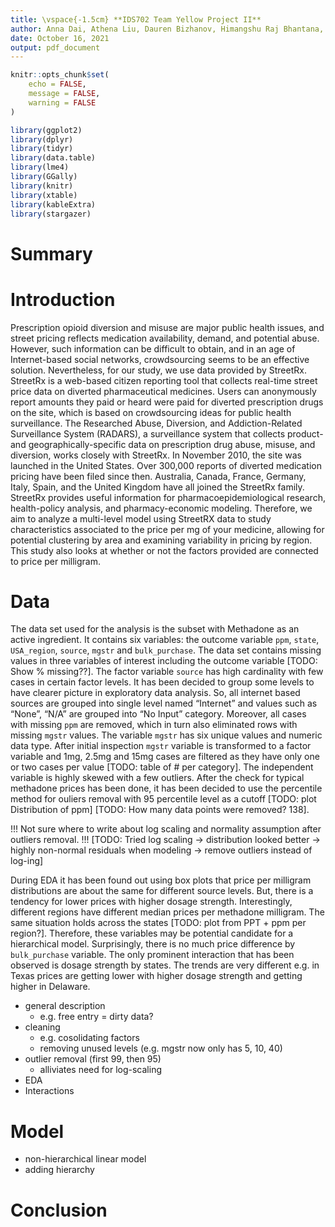 ```yaml
---
title: \vspace{-1.5cm} **IDS702 Team Yellow Project II**
author: Anna Dai, Athena Liu, Dauren Bizhanov, Himangshu Raj Bhantana, Moritz Wilksch
date: October 16, 2021
output: pdf_document
---
```


```r
knitr::opts_chunk$set(
	echo = FALSE,
	message = FALSE,
	warning = FALSE
)

library(ggplot2)
library(dplyr)
library(tidyr)
library(data.table)
library(lme4)
library(GGally)
library(knitr)
library(xtable)
library(kableExtra)
library(stargazer)
```



# Summary

# Introduction
Prescription opioid diversion and misuse are major public health issues, and street pricing reflects medication availability, demand, and potential abuse. However, such information can be difficult to obtain, and in an age of Internet-based social networks, crowdsourcing seems to be an effective solution. Nevertheless, for our study, we use data provided by StreetRx. StreetRx is a web-based citizen reporting tool that collects real-time street price data on diverted pharmaceutical medicines. Users can anonymously report amounts they paid or heard were paid for diverted prescription drugs on the site, which is based on crowdsourcing ideas for public health surveillance. The Researched Abuse, Diversion, and Addiction-Related Surveillance System (RADARS), a surveillance system that collects product- and geographically-specific data on prescription drug abuse, misuse, and diversion, works closely with StreetRx. In November 2010, the site was launched in the United States. Over 300,000 reports of diverted medication pricing have been filed since then. Australia, Canada, France, Germany, Italy, Spain, and the United Kingdom have all joined the StreetRx family.
StreetRx provides useful information for pharmacoepidemiological research, health-policy analysis, and pharmacy-economic modeling. Therefore, we aim to analyze a multi-level model using StreetRX data to study characteristics associated to the price per mg of your medicine, allowing for potential clustering by area and examining variability in pricing by region. This study also looks at whether or not the factors provided are connected to price per milligram.

# Data
The data set used for the analysis is the subset with Methadone as an active ingredient. It contains six variables: the outcome variable `ppm`, `state`, `USA_region`, `source`, `mgstr` and `bulk_purchase`. The data set contains missing values in three variables of interest including the outcome variable [TODO: Show % missing??]. The factor variable `source` has high cardinality with few cases in certain factor levels. It has been decided to group some levels to have clearer picture in exploratory data analysis. So, all internet based sources are grouped into single level named "Internet" and values such as "None", "N/A" are grouped into "No Input" category. Moreover, all cases with missing `ppm` are removed, which in turn also eliminated rows with missing `mgstr` values. The variable `mgstr` has six unique values and numeric data type. After initial inspection `mgstr` variable is transformed to a factor variable and 1mg, 2.5mg and 15mg cases are filtered as they have only one or two cases per value [TODO: table of # per category]. The independent variable is highly skewed with a few outliers. After the check for typical methadone prices has been done, it has been decided to use the percentile method for ouliers removal with 95 percentile level as a cutoff [TODO: plot Distribution of ppm] [TODO: How many data points were removed? 138].

!!! Not sure where to write about log scaling and normality assumption after outliers removal. !!!
[TODO: Tried log scaling -> distribution looked better -> highly non-normal residuals when modeling -> remove outliers instead of log-ing]

During EDA it has been found out using box plots that price per milligram distributions are about the same for different source levels. But, there is a tendency for lower prices with higher dosage strength. Interestingly, different regions have different median prices per methadone milligram. The same situation holds across the states [TODO: plot from PPT + ppm per region?]. Therefore, these variables may be potential candidate for a hierarchical model. Surprisingly, there is no much price difference by `bulk_purchase` variable. The only prominent interaction that has been observed is dosage strength by states. The trends are very different e.g. in Texas prices are getting lower with higher dosage strength and getting higher in Delaware.  

- general description
  - e.g. free entry = dirty data?
- cleaning
  - e.g. cosolidating factors
  - removing unused levels (e.g. mgstr now only has 5, 10, 40)
- outlier removal (first 99, then 95)
  - alliviates need for log-scaling
- EDA
- Interactions

# Model
- non-hierarchical linear model
- adding hierarchy

# Conclusion
